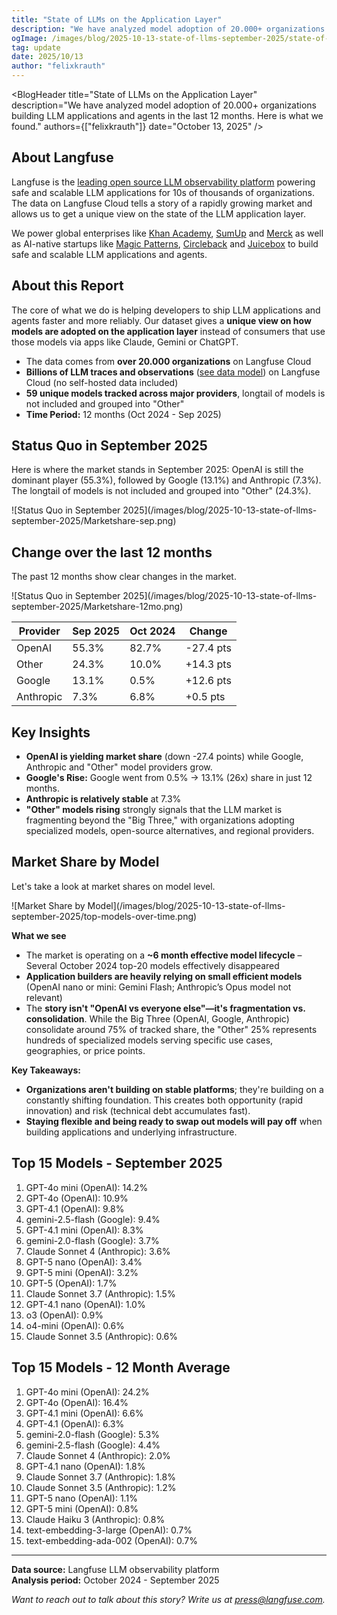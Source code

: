```yaml
---
title: "State of LLMs on the Application Layer"
description: "We have analyzed model adoption of 20.000+ organizations building LLM applications and agents in the last 12 months. Here is what we found."
ogImage: /images/blog/2025-10-13-state-of-llms-september-2025/state-of-llms-september-2025.png
tag: update
date: 2025/10/13
author: "felixkrauth"
---
```



<BlogHeader
  title="State of LLMs on the Application Layer"
  description="We have analyzed model adoption of 20.000+ organizations building LLM applications and agents in the last 12 months. Here is what we found."
  authors={["felixkrauth"]}
  date="October 13, 2025"
/>

## About Langfuse
Langfuse is the [leading open source LLM observability platform](/blog/2024-11-most-used-oss-llmops) powering safe and scalable LLM applications for 10s of thousands of organizations. The data on Langfuse Cloud tells a story of a rapidly growing market and allows us to get a unique view on the state of the LLM application layer. 

We power global enterprises like [Khan Academy](/customers/khan-academy), [SumUp](/customers/sumup) and [Merck](/customers/merckgroup) as well as AI-native startups like [Magic Patterns](/customers/magic-patterns), [Circleback](https://circleback.ai/) and [Juicebox](https://juicebox.ai/) to build safe and scalable LLM applications and agents.

## About this Report
The core of what we do is helping developers to ship LLM applications and agents faster and more reliably. Our dataset gives a **unique view on how models are adopted on the application layer** instead of consumers that use those models via apps like Claude, Gemini or ChatGPT.

- The data comes from **over 20.000 organizations** on Langfuse Cloud
- **Billions of LLM traces and observations** ([see data model](/docs/observability/data-model)) on Langfuse Cloud (no self-hosted data included)
- **59 unique models tracked across major providers**, longtail of models is not included and grouped into "Other"
- **Time Period:** 12 months (Oct 2024 - Sep 2025)



## Status Quo in September 2025

Here is where the market stands in September 2025: OpenAI is still the dominant player (55.3%), followed by Google (13.1%) and Anthropic (7.3%). The longtail of models is not included and grouped into "Other" (24.3%).

<Frame className="rounded-lg overflow-hidden">
![Status Quo in September 2025](/images/blog/2025-10-13-state-of-llms-september-2025/Marketshare-sep.png)
</Frame>

## Change over the last 12 months

The past 12 months show clear changes in the market. 

<Frame className="rounded-lg overflow-hidden">
![Status Quo in September 2025](/images/blog/2025-10-13-state-of-llms-september-2025/Marketshare-12mo.png)
</Frame>

| Provider | Sep 2025 | Oct 2024 | Change |
|----------|----------|----------|--------|
| OpenAI | 55.3% | 82.7% | -27.4 pts |
| Other | 24.3% | 10.0% | +14.3 pts |
| Google | 13.1% | 0.5% | +12.6 pts |
| Anthropic | 7.3% | 6.8% | +0.5 pts |

## Key Insights
- **OpenAI is yielding market share** (down -27.4 points) while Google, Anthropic and "Other" model providers grow.
- **Google's Rise:** Google went from 0.5% → 13.1% (26x) share in just 12 months.
- **Anthropic is relatively stable** at 7.3%
- **"Other" models rising** strongly signals that the LLM market is fragmenting beyond the "Big Three," with organizations adopting specialized models, open-source alternatives, and regional providers.


## Market Share by Model

Let's take a look at market shares on model level.

<Frame className="rounded-lg overflow-hidden">
![Market Share by Model](/images/blog/2025-10-13-state-of-llms-september-2025/top-models-over-time.png)
</Frame>

**What we see**
- The market is operating on a **~6 month effective model lifecycle** – Several October 2024 top-20 models effectively disappeared
- **Application builders are heavily relying on small efficient models** (OpenAI nano or mini: Gemini Flash; Anthropic’s Opus model not relevant) 
- The **story isn't "OpenAI vs everyone else"—it's fragmentation vs. consolidation**. While the Big Three (OpenAI, Google, Anthropic) consolidate around 75% of tracked share, the "Other" 25% represents hundreds of specialized models serving specific use cases, geographies, or price points.

**Key Takeaways:** 
- **Organizations aren't building on stable platforms**; they're building on a constantly shifting foundation. This creates both opportunity (rapid innovation) and risk (technical debt accumulates fast).
- **Staying flexible and being ready to swap out models will pay off** when building applications and underlying infrastructure. 


## Top 15 Models - September 2025

1. GPT-4o mini (OpenAI): 14.2%
2. GPT-4o (OpenAI): 10.9%
3. GPT-4.1 (OpenAI): 9.8%
4. gemini-2.5-flash (Google): 9.4%
5. GPT-4.1 mini (OpenAI): 8.3%
6. gemini-2.0-flash (Google): 3.7%
7. Claude Sonnet 4 (Anthropic): 3.6%
8. GPT-5 nano (OpenAI): 3.4%
9. GPT-5 mini (OpenAI): 3.2%
10. GPT-5 (OpenAI): 1.7%
11. Claude Sonnet 3.7 (Anthropic): 1.5%
12. GPT-4.1 nano (OpenAI): 1.0%
13. o3 (OpenAI): 0.9%
14. o4-mini (OpenAI): 0.6%
15. Claude Sonnet 3.5 (Anthropic): 0.6%

## Top 15 Models - 12 Month Average

1. GPT-4o mini (OpenAI): 24.2%
2. GPT-4o (OpenAI): 16.4%
3. GPT-4.1 mini (OpenAI): 6.6%
4. GPT-4.1 (OpenAI): 6.3%
5. gemini-2.0-flash (Google): 5.3%
6. gemini-2.5-flash (Google): 4.4%
7. Claude Sonnet 4 (Anthropic): 2.0%
8. GPT-4.1 nano (OpenAI): 1.8%
9. Claude Sonnet 3.7 (Anthropic): 1.8%
10. Claude Sonnet 3.5 (Anthropic): 1.2%
11. GPT-5 nano (OpenAI): 1.1%
12. GPT-5 mini (OpenAI): 0.8%
13. Claude Haiku 3 (Anthropic): 0.8%
14. text-embedding-3-large (OpenAI): 0.7%
15. text-embedding-ada-002 (OpenAI): 0.7%


---

**Data source:** Langfuse LLM observability platform  
**Analysis period:** October 2024 - September 2025

*Want to reach out to talk about this story? Write us at press@langfuse.com.*